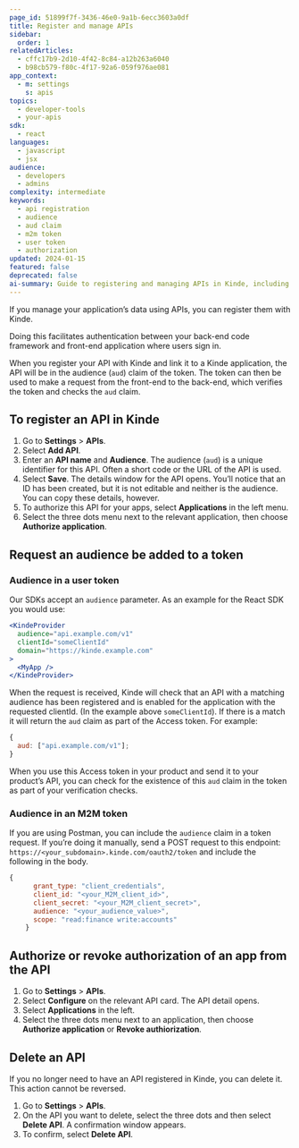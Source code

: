 ```yaml
---
page_id: 51899f7f-3436-46e0-9a1b-6ecc3603a0df
title: Register and manage APIs
sidebar:
  order: 1
relatedArticles:
  - cffc17b9-2d10-4f42-8c84-a12b263a6040
  - b98cb579-f80c-4f17-92a6-059f976ae081
app_context:
  - m: settings
    s: apis
topics:
  - developer-tools
  - your-apis
sdk:
  - react
languages:
  - javascript
  - jsx
audience:
  - developers
  - admins
complexity: intermediate
keywords:
  - api registration
  - audience
  - aud claim
  - m2m token
  - user token
  - authorization
updated: 2024-01-15
featured: false
deprecated: false
ai-summary: Guide to registering and managing APIs in Kinde, including audience configuration and authorization setup
---
```


If you manage your application’s data using APIs, you can register them with Kinde.

Doing this facilitates authentication between your back-end code framework and front-end application where users sign in.

When you register your API with Kinde and link it to a Kinde application, the API will be in the audience (`aud`) claim of the token. The token can then be used to make a request from the front-end to the back-end, which verifies the token and checks the `aud` claim.

## To register an API in Kinde

1. Go to **Settings** > **APIs**.
2. Select **Add API**.
3. Enter an **API name** and **Audience**. The audience (`aud`) is a unique identifier for this API. Often a short code or the URL of the API is used.
4. Select **Save**. The details window for the API opens. You’ll notice that an ID has been created, but it is not editable and neither is the audience. You can copy these details, however.
5. To authorize this API for your apps, select **Applications** in the left menu.
6. Select the three dots menu next to the relevant application, then choose **Authorize application**.

## Request an audience be added to a token

### Audience in a user token

Our SDKs accept an `audience` parameter. As an example for the React SDK you would use:

```jsx
<KindeProvider
  audience="api.example.com/v1"
  clientId="someClientId"
  domain="https://kinde.example.com"
>
  <MyApp />
</KindeProvider>
```

When the request is received, Kinde will check that an API with a matching audience has been registered and is enabled for the application with the requested clientId. (In the example above `someClientId`). If there is a match it will return the `aud` claim as part of the Access token. For example:

```jsx
{
  aud: ["api.example.com/v1"];
}
```

When you use this Access token in your product and send it to your product’s API, you can check for the existence of this `aud` claim in the token as part of your verification checks.

### Audience in an M2M token

If you are using Postman, you can include the `audience` claim in a token request. If you’re doing it manually, send a POST request to this endpoint: `https://<your_subdomain>.kinde.com/oauth2/token` and include the following in the body.

```jsx
{
      grant_type: "client_credentials",
      client_id: "<your_M2M_client_id>",
      client_secret: "<your_M2M_client_secret>",
      audience: "<your_audience_value>",
      scope: "read:finance write:accounts"
    }
```

## Authorize or revoke authorization of an app from the API

1. Go to **Settings** > **APIs**.
2. Select **Configure** on the relevant API card. The API detail opens.
3. Select **Applications** in the left.
4. Select the three dots menu next to an application, then choose **Authorize application** or **Revoke authiorization**.

## Delete an API

If you no longer need to have an API registered in Kinde, you can delete it. This action cannot be reversed.

1. Go to **Settings** > **APIs**.
2. On the API you want to delete, select the three dots and then select **Delete API**. A confirmation window appears.
3. To confirm, select **Delete API**.
